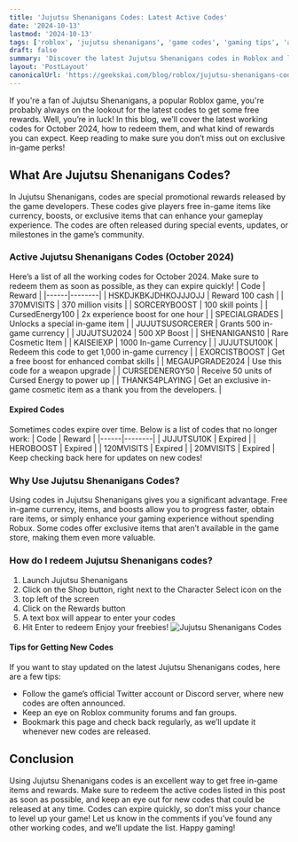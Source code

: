 ```yaml
---
title: 'Jujutsu Shenanigans Codes: Latest Active Codes'
date: '2024-10-13'
lastmod: '2024-10-13'
tags: ['roblox', 'jujutsu shenanigans', 'game codes', 'gaming tips', 'anime games']
draft: false
summary: 'Discover the latest Jujutsu Shenanigans codes in Roblox and learn how to redeem them for skill points, experience boosts.'
layout: 'PostLayout'
canonicalUrl: 'https://geekskai.com/blog/roblox/jujutsu-shenanigans-codes/'
---
```


If you're a fan of Jujutsu Shenanigans, a popular Roblox game, you're probably always on the lookout for the latest codes to get some free rewards. Well, you’re in luck! In this blog, we’ll cover the latest working codes for October 2024, how to redeem them, and what kind of rewards you can expect. Keep reading to make sure you don’t miss out on exclusive in-game perks!
## What Are Jujutsu Shenanigans Codes?
In Jujutsu Shenanigans, codes are special promotional rewards released by the game developers. These codes give players free in-game items like currency, boosts, or exclusive items that can enhance your gameplay experience. The codes are often released during special events, updates, or milestones in the game’s community.
### Active Jujutsu Shenanigans Codes (October 2024)
Here’s a list of all the working codes for October 2024. Make sure to redeem them as soon as possible, as they can expire quickly!
| Code | Reward |
|------|--------|
| HSKDJKBKJDHKOJJJOJJ | Reward 100 cash |
| 370MVISITS | 370 million visits |
| SORCERYBOOST | 100 skill points |
| CursedEnergy100 | 2x experience boost for one hour |
| SPECIALGRADES | Unlocks a special in-game item |
| JUJUTSUSORCERER | Grants 500 in-game currency |
| JUJUTSU2024 | 500 XP Boost |
| SHENANIGANS10 | Rare Cosmetic Item |
| KAISEIEXP | 1000 In-game Currency |
| JUJUTSU100K | Redeem this code to get 1,000 in-game currency |
| EXORCISTBOOST | Get a free boost for enhanced combat skills |
| MEGAUPGRADE2024 | Use this code for a weapon upgrade |
| CURSEDENERGY50 | Receive 50 units of Cursed Energy to power up |
| THANKS4PLAYING | Get an exclusive in-game cosmetic item as a thank you from the developers. |
#### Expired Codes
Sometimes codes expire over time. Below is a list of codes that no longer work:
| Code | Reward |
|------|--------|
| JUJUTSU10K | Expired |
| HEROBOOST | Expired |
| 120MVISITS | Expired |
| 20MVISITS | Expired |
Keep checking back here for updates on new codes!
### Why Use Jujutsu Shenanigans Codes?
Using codes in Jujutsu Shenanigans gives you a significant advantage. Free in-game currency, items, and boosts allow you to progress faster, obtain rare items, or simply enhance your gaming experience without spending Robux. Some codes offer exclusive items that aren’t available in the game store, making them even more valuable.
### How do I redeem Jujutsu Shenanigans codes?
1. Launch Jujutsu Shenanigans
2. Click on the Shop button, right next to the Character Select icon on the
3. top left of the screen
4. Click on the Rewards button
5. A text box will appear to enter your codes
6. Hit Enter to redeem
Enjoy your freebies!
![Jujutsu Shenanigans Codes](/static/images/roblox/jujutsu-shenanigans-codes.png)
#### Tips for Getting New Codes
If you want to stay updated on the latest Jujutsu Shenanigans codes, here are a few tips:
- Follow the game’s official Twitter account or Discord server, where new codes are often announced.
- Keep an eye on Roblox community forums and fan groups.
- Bookmark this page and check back regularly, as we’ll update it whenever new codes are released.
## Conclusion
Using Jujutsu Shenanigans codes is an excellent way to get free in-game items and rewards. Make sure to redeem the active codes listed in this post as soon as possible, and keep an eye out for new codes that could be released at any time. Codes can expire quickly, so don’t miss your chance to level up your game!
Let us know in the comments if you’ve found any other working codes, and we’ll update the list. Happy gaming!



